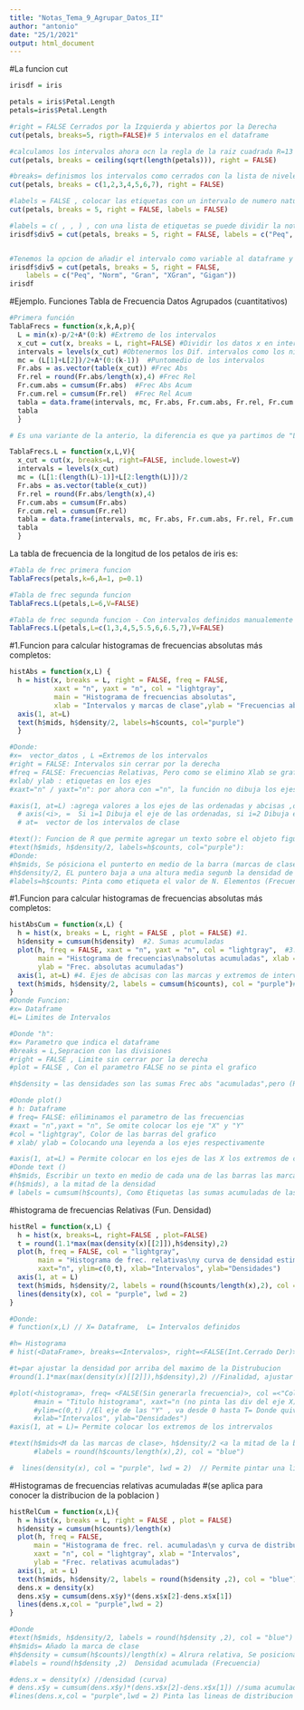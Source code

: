 ```yaml
---
title: "Notas_Tema_9_Agrupar_Datos_II"
author: "antonio"
date: "25/1/2021"
output: html_document
---
```


#La funcion cut 
```r
irisdf = iris
```


```r
petals = iris$Petal.Length
petals=iris$Petal.Length

#right = FALSE Cerrados por la Izquierda y abiertos por la Derecha
cut(petals, breaks=5, rigth=FALSE)# 5 intervalos en el dataframe

#calculamos los intervalos ahora ocn la regla de la raiz cuadrada R=13 niveles de factor
cut(petals, breaks = ceiling(sqrt(length(petals))), right = FALSE) 

#breaks= definismos los intervalos como cerrados con la lista de niveles 1:5
cut(petals, breaks = c(1,2,3,4,5,6,7), right = FALSE)

#labels = FALSE , colocar las etiquetas con un intervalo de numero natural segun los niveles 
cut(petals, breaks = 5, right = FALSE, labels = FALSE)

#labels = c( , , ) , con una lista de etiquetas se puede dividir la notacion de los intervalos
irisdf$div5 = cut(petals, breaks = 5, right = FALSE, labels = c("Peq", "Norm", "Gran", "XGran", "Gigan"))


#Tenemos la opcion de añadir el intervalo como variable al dataframe y visualizar los intervalos como dato
irisdf$div5 = cut(petals, breaks = 5, right = FALSE, 
    labels = c("Peq", "Norm", "Gran", "XGran", "Gigan"))
irisdf

```


#Ejemplo. Funciones Tabla de Frecuencia Datos Agrupados (cuantitativos)

```r
#Primera función
TablaFrecs = function(x,k,A,p){ 
  L = min(x)-p/2+A*(0:k) #Extremo de los intervalos
  x_cut = cut(x, breaks = L, right=FALSE) #Dividir los datos x en intervalos, right=FALSE(sin cerrar por la derecha)
  intervals = levels(x_cut) #Obtenermos los Dif. intervalos como los niveles de la variable x_cut
  mc = (L[1]+L[2])/2+A*(0:(k-1))  #Puntomedio de los intervalos
  Fr.abs = as.vector(table(x_cut)) #Frec Abs
  Fr.rel = round(Fr.abs/length(x),4) #Frec Rel
  Fr.cum.abs = cumsum(Fr.abs)  #Frec Abs Acum
  Fr.cum.rel = cumsum(Fr.rel)  #Frec Rel Acum
  tabla = data.frame(intervals, mc, Fr.abs, Fr.cum.abs, Fr.rel, Fr.cum.rel)#Todos los datos se pasan a un dataframe
  tabla
  }

```


```r
# Es una variante de la anterio, la diferencia es que ya partimos de "L" - Con los Extremos de los intervalos

TablaFrecs.L = function(x,L,V){
  x_cut = cut(x, breaks=L, right=FALSE, include.lowest=V)
  intervals = levels(x_cut)
  mc = (L[1:(length(L)-1)]+L[2:length(L)])/2
  Fr.abs = as.vector(table(x_cut)) 
  Fr.rel = round(Fr.abs/length(x),4)
  Fr.cum.abs = cumsum(Fr.abs)
  Fr.cum.rel = cumsum(Fr.rel)
  tabla = data.frame(intervals, mc, Fr.abs, Fr.cum.abs, Fr.rel, Fr.cum.rel)
  tabla
  }
```

La tabla de frecuencia de la longitud de los petalos de iris es: 

```r
#Tabla de frec primera funcion
TablaFrecs(petals,k=6,A=1, p=0.1)

#Tabla de frec segunda funcion
TablaFrecs.L(petals,L=6,V=FALSE)

#Tabla de frec segunda funcion - Con intervalos definidos manualemente
TablaFrecs.L(petals,L=c(1,3,4,5,5.5,6,6.5,7),V=FALSE)
```



#1.Funcion para calcular histogramas de frecuencias absolutas más completos:

```r
histAbs = function(x,L) {
  h = hist(x, breaks = L, right = FALSE, freq = FALSE,
           xaxt = "n", yaxt = "n", col = "lightgray", 
           main = "Histograma de frecuencias absolutas", 
           xlab = "Intervalos y marcas de clase",ylab = "Frecuencias absolutas")
  axis(1, at=L)
  text(h$mids, h$density/2, labels=h$counts, col="purple") 
  }

#Donde: 
#x=  vector_datos , L =Extremos de los intervalos
#right = FALSE: Intervalos sin cerrar por la derecha
#freq = FALSE: Frecuencias Relativas, Pero como se elimino Xlab se grafico representando como Absolutas 
#xlab/ ylab : etiquetas en los ejes
#xaxt="n" / yaxt="n": por ahora con ="n", la función no dibuja los ejes abcisas y ordenadas 

#axis(1, at=L) :agrega valores a los ejes de las ordenadas y abcisas ,donde :
  # axis(<i>, =  Si i=1 Dibuja el eje de las ordenadas, si i=2 Dibuja el eje de las ordenadas
  # at=  vector de los intervalos de clase

#text(): Funcion de R que permite agregar un texto sobre el objeto figura
#text(h$mids, h$density/2, labels=h$counts, col="purple"): 
#Donde:
#h$mids, Se pósiciona el punterto en medio de la barra (marcas de clase), 
#h$density/2, EL puntero baja a una altura media segunb la densidad de datos
#labels=h$counts: Pinta como etiqueta el valor de N. Elementos (Frecuencia) de datos dentro de la barra

```


#1.Funcion para calcular histogramas de frecuencias absolutas más completos:
```r
histAbsCum = function(x,L) {
  h = hist(x, breaks = L, right = FALSE , plot = FALSE) #1. 
  h$density = cumsum(h$density)  #2. Sumas acumuladas
  plot(h, freq = FALSE, xaxt = "n", yaxt = "n", col = "lightgray",  #3.  Dibijamos el hist con titulos
       main = "Histograma de frecuencias\nabsolutas acumuladas", xlab = "Intervalos", 
       ylab = "Frec. absolutas acumuladas")
  axis(1, at=L) #4. Ejes de abcisas con las marcas y extremos de intervalos
  text(h$mids, h$density/2, labels = cumsum(h$counts), col = "purple")#5. Frec abs.,Acumuladas
}
#Donde Funcion:
#x= Dataframe
#L= Limites de Intervalos 

#Donde "h":
#x= Parametro que indica el dataframe
#breaks = L,Sepracion con las divisiones 
#right = FALSE , Limite sin cerrar por la derecha
#plot = FALSE , Con el parametro FALSE no se pinta el grafico

#h$density = las densidades son las sumas Frec abs "acumuladas",pero (Relativas) de la dencidades altuta histogramas

#Donde plot()
# h: Dataframe
# freq= FALSE: eñliminamos el parametro de las frecuencias 
#xaxt = "n",yaxt = "n", Se omite colocar los eje "X" y "Y"
#col = "lightgray", Color de las barras del grafico
# xlab/ ylab = Colocando una leyenda a los ejes respectivamente

#axis(1, at=L) = Permite colocar en los ejes de las X los extremos de cad ana de las clases 
#Donde text () 
#h$mids, Escribir un texto en medio de cada una de las barras las marcas de clase, s
#(h$mids), a la mitad de la densidad 
# labels = cumsum(h$counts), Como Etiquetas las sumas acumuladas de las Frec Absolutas
```


#histograma de frecuencias Relativas (Fun. Densidad)


```r

histRel = function(x,L) {
  h = hist(x, breaks=L, right=FALSE , plot=FALSE)
  t = round(1.1*max(max(density(x)[[2]]),h$density),2) 
  plot(h, freq = FALSE, col = "lightgray", 
       main = "Histograma de frec. relativas\ny curva de densidad estimada", 
       xaxt="n", ylim=c(0,t), xlab="Intervalos", ylab="Densidades")
  axis(1, at = L) 
  text(h$mids, h$density/2, labels = round(h$counts/length(x),2), col = "blue")
  lines(density(x), col = "purple", lwd = 2) 
}

#Donde: 
# function(x,L) // X= Dataframe,  L= Intervalos definidos

#h= Histograma
# hist(<DataFrame>, breaks=<Intervalos>, right=<FALSE(Int.Cerrado Der)>, plot=<FALSE(no dibuja el Histograma)>)

#t=par ajustar la densidad por arriba del maximo de la Distrubucion
#round(1.1*max(max(density(x)[[2]]),h$density),2) //Finalidad, ajustar el eje "Y", no al valor maximo si no por 10+ arriba  para que los datos tegan una mejor representacion al dubujarlos sobre el grafico

#plot(<histograma>, freq= <FALSE(Sin generarla frecuencia)>, col =<"Color de las barras">, 
      #main = "Titulo histograma", xaxt="n (no pinta las div del eje X)",
      #ylim=c(0,t) //El eje de las "Y" , va desde 0 hasta T= Donde quivale a un 10% + por exceso de la densidad  
      #xlab="Intervalos", ylab="Densidades")
#axis(1, at = L)= Permite colocar los extremos de los intrervalos

#text(h$mids<M da las marcas de clase>, h$density/2 <a la mitad de la barrar se colca el conteo frec Abs>, 
      #labels = round(h$counts/length(x),2), col = "blue")

#  lines(density(x), col = "purple", lwd = 2)  // Permite pintar una linea de densidad sobre la grafica
```


#Histogramas de frecuencias relativas acumuladas
#(se aplica para conocer la distribucion de la poblacion )

```r

histRelCum = function(x,L){
  h = hist(x, breaks = L, right = FALSE , plot = FALSE)
  h$density = cumsum(h$counts)/length(x)
  plot(h, freq = FALSE, 
      main = "Histograma de frec. rel. acumuladas\n y curva de distribución estimada", 
      xaxt = "n", col = "lightgray", xlab = "Intervalos", 
      ylab = "Frec. relativas acumuladas") 
  axis(1, at = L)
  text(h$mids, h$density/2, labels = round(h$density ,2), col = "blue")
  dens.x = density(x)
  dens.x$y = cumsum(dens.x$y)*(dens.x$x[2]-dens.x$x[1]) 
  lines(dens.x,col = "purple",lwd = 2)
}

#Donde
#text(h$mids, h$density/2, labels = round(h$density ,2), col = "blue")
#h$mids= Añado la marca de clase 
#h$density = cumsum(h$counts)/length(x) = Alrura relativa, Se posiciona sobre la mitad de la barra
#labels = round(h$density ,2)  Densidad acumulada (Frecuencia)

#dens.x = density(x) //densidad (curva)
# dens.x$y = cumsum(dens.x$y)*(dens.x$x[2]-dens.x$x[1]) //suma acumulada de las proporciones para que se pinte la den #de distribucion
#lines(dens.x,col = "purple",lwd = 2) Pinta las lineas de distribucion

```


